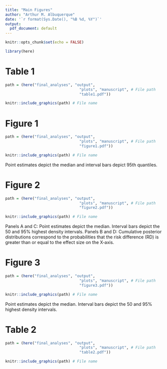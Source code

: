 ```yaml
---
title: "Main Figures"
author: "Arthur M. Albuquerque"
date: '`r format(Sys.Date(), "%B %d, %Y")`'
output:
  pdf_document: default
---
```


```r
knitr::opts_chunk$set(echo = FALSE)
```

```r
library(here)
```

# Table 1

```r
path = (here("final_analyses", "output",
                                 "plots", "manuscript", # File path
                                 "table1.pdf"))

knitr::include_graphics(path) # File name
```

# Figure 1

```r
path = (here("final_analyses", "output",
                                 "plots", "manuscript", # File path
                                 "figure1.pdf"))

knitr::include_graphics(path) # File name
```

Point estimates depict the median and interval bars depict 95th quantiles.

# Figure 2

```r
path = (here("final_analyses", "output",
                                 "plots", "manuscript", # File path
                                 "figure2.pdf"))

knitr::include_graphics(path) # File name
```

Panels A and C: Point estimates depict the median. Interval bars depict the 50 and 95% highest density intervals. Panels B and D: Cumulative posterior distributions correspond to the probabilities that the risk difference (RD) is greater than or equal to the effect size on the X‐axis.

# Figure 3

```r
path = (here("final_analyses", "output",
                                 "plots", "manuscript", # File path
                                 "figure3.pdf"))

knitr::include_graphics(path) # File name
```

Point estimates depict the median.
Interval bars depict the 50 and 95% highest density intervals.

# Table 2

```r
path = (here("final_analyses", "output",
                                 "plots", "manuscript", # File path
                                 "table2.pdf"))

knitr::include_graphics(path) # File name
```
